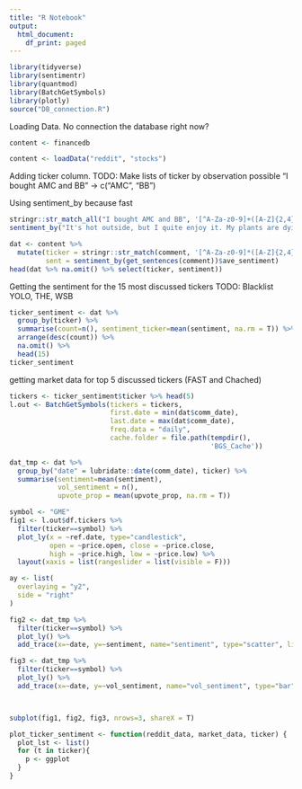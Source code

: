 ```yaml
---
title: "R Notebook"
output:
  html_document:
    df_print: paged
---
```


```r
library(tidyverse)
library(sentimentr)
library(quantmod)
library(BatchGetSymbols)
library(plotly)
source("DB_connection.R")
```

Loading Data. No connection the database right now?
```r
content <- financedb
```
```r
content <- loadData("reddit", "stocks")
```

Adding ticker column. TODO: Make lists of ticker by observation possible
"I bought AMC and BB" -> c("AMC", "BB")

Using sentiment_by because fast

```r
stringr::str_match_all("I bought AMC and BB", '[^A-Za-z0-9]+([A-Z]{2,4})[^A-Za-z0-9]*')[[1]][,2]
sentiment_by("It's hot outside, but I quite enjoy it. My plants are dying still")
```

```r
dat <- content %>%
  mutate(ticker = stringr::str_match(comment, '[^A-Za-z0-9]*([A-Z]{2,4})[^A-Za-z0-9]*')[,2],
         sent = sentiment_by(get_sentences(comment))$ave_sentiment)
head(dat %>% na.omit() %>% select(ticker, sentiment))
```

Getting the sentiment for the 15 most discussed tickers TODO: Blacklist YOLO, THE, WSB
```r
ticker_sentiment <- dat %>% 
  group_by(ticker) %>%
  summarise(count=n(), sentiment_ticker=mean(sentiment, na.rm = T)) %>%
  arrange(desc(count)) %>%
  na.omit() %>%
  head(15)
ticker_sentiment
```

getting market data for top 5 discussed tickers (FAST and Chached)

```r
tickers <- ticker_sentiment$ticker %>% head(5)
l.out <- BatchGetSymbols(tickers = tickers, 
                         first.date = min(dat$comm_date),
                         last.date = max(dat$comm_date), 
                         freq.data = "daily",
                         cache.folder = file.path(tempdir(), 
                                                  'BGS_Cache'))
```

```r
dat_tmp <- dat %>%
  group_by("date" = lubridate::date(comm_date), ticker) %>%
  summarise(sentiment=mean(sentiment),
            vol_sentiment = n(),
            upvote_prop = mean(upvote_prop, na.rm = T))
```

```r
symbol <- "GME"
fig1 <- l.out$df.tickers %>%
  filter(ticker==symbol) %>%
  plot_ly(x = ~ref.date, type="candlestick",
          open = ~price.open, close = ~price.close,
          high = ~price.high, low = ~price.low) %>%
  layout(xaxis = list(rangeslider = list(visible = F)))

ay <- list(
  overlaying = "y2",
  side = "right"
)

fig2 <- dat_tmp %>%
  filter(ticker==symbol) %>%
  plot_ly() %>%
  add_trace(x=~date, y=~sentiment, name="sentiment", type="scatter", line=list(color="#00000"), mode="line")

fig3 <- dat_tmp %>%
  filter(ticker==symbol) %>%
  plot_ly() %>%
  add_trace(x=~date, y=~vol_sentiment, name="vol_sentiment", type="bar")



subplot(fig1, fig2, fig3, nrows=3, shareX = T)
```



```r
plot_ticker_sentiment <- function(reddit_data, market_data, ticker) {
  plot_lst <- list()
  for (t in ticker){
    p <- ggplot
  }
}
```




